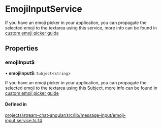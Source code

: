 # EmojiInputService

If you have an emoji picker in your application, you can propagate the selected emoji to the textarea using this service, more info can be found in [custom emoji picker guide](../code-examples/emoji-picker.mdx)

## Properties

### emojiInput$

• **emojiInput$**: `Subject`<`string`\>

If you have an emoji picker in your application, you can propagate the selected emoji to the textarea using this Subject, more info can be found in [custom emoji picker guide](../code-examples/emoji-picker.mdx)

#### Defined in

[projects/stream-chat-angular/src/lib/message-input/emoji-input.service.ts:14](https://github.com/GetStream/stream-chat-angular/blob/08d9bb33dce37f479ff9479a9dcfb71b3a311f6d/projects/stream-chat-angular/src/lib/message-input/emoji-input.service.ts#L14)
